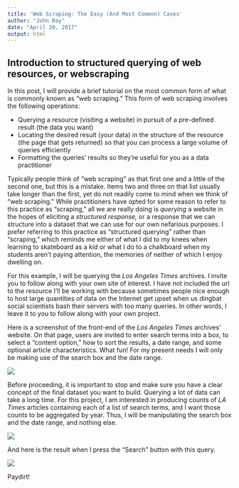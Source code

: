 ```yaml
---
title: 'Web Scraping: The Easy (And Most Common) Cases'
author: "John Ray"
date: "April 20, 2017"
output: html
---
```


## Introduction to structured querying of web resources, or webscraping 

In this post, I will provide a brief tutorial on the most common form of what is commonly known as "web scraping." This form of web scraping involves the following operations:

- Querying a resource (visiting a website) in pursuit of a pre-defined result (the data you want)
- Locating the desired result (your data) in the structure of the resource (the page that gets returned) so that you can process a large volume of queries efficiently
- Formatting the queries' results so they're useful for you as a data practitioner

Typically people think of "web scraping" as that first one and a little of the second one, but this is a mistake. Items two and three on that list usually take longer than the first, yet do not readily come to mind when we think of "web scraping." While practitioners have opted for some reason to refer to this practice as "scraping," all we are really doing is *querying* a website in the hopes of eliciting a *structured response,* or a response that we can structure into a dataset that we can use for our own nefarious purposes. I prefer referring to this practice as "structured querying" rather than "scraping," which reminds me either of what I did to my knees when learning to skateboard as a kid or what I do to a chalkboard when my students aren't paying attention, the memories of neither of which I enjoy dwelling on.

For this example, I will be querying the *Los Angeles Times* archives. I invite you to follow along with your own site of interest. I have not included the url to the resource I'll be working with because sometimes people nice enough to host large quantities of data on the Internet get upset when us dingbat social scientists bash their servers with too many queries. In other words, I leave it to you to follow along with your own project.

Here is a screenshot of the front-end of the *Los Angeles Times* archives' website. On that page, users are invited to enter search terms into a box, to select a "content option," how to sort the results, a date range, and some optional article characteristics. What fun! For my present needs I will only be making use of the search box and the date range.

![](r_webscraping_tutorial/1.png)

Before proceeding, it is important to stop and make sure you have a clear concept of the final dataset you want to build. Querying a lot of data can take a long time. For this project, I am interested in producing counts of *LA Times* articles containing each of a list of search terms, and I want those counts to be aggregated by year. Thus, I will be manipulating the search box and the date range, and nothing else.

![](r_webscraping_tutorial/2.png)

And here is the result when I press the "Search" button with this query.

![](r_webscraping_tutorial/3.png)

Paydirt! 